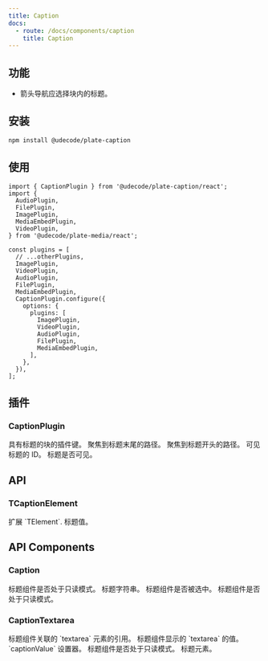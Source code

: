 ```yaml
---
title: Caption
docs:
  - route: /docs/components/caption
    title: Caption
---
```


<ComponentPreview name="media-demo" />

<PackageInfo>

## 功能

- 箭头导航应选择块内的标题。

</PackageInfo>

## 安装

```bash
npm install @udecode/plate-caption
```

## 使用

```tsx
import { CaptionPlugin } from '@udecode/plate-caption/react';
import {
  AudioPlugin,
  FilePlugin,
  ImagePlugin,
  MediaEmbedPlugin,
  VideoPlugin,
} from '@udecode/plate-media/react';
```

```tsx
const plugins = [
  // ...otherPlugins,
  ImagePlugin,
  VideoPlugin,
  AudioPlugin,
  FilePlugin,
  MediaEmbedPlugin,
  CaptionPlugin.configure({
    options: {
      plugins: [
        ImagePlugin,
        VideoPlugin,
        AudioPlugin,
        FilePlugin,
        MediaEmbedPlugin,
      ],
    },
  }),
];
```

## 插件

### CaptionPlugin

<APIOptions>
  <APIItem name="plugins" type="string[]" required>
    具有标题的块的插件键。
  </APIItem>
  <APIItem name="focusEndPath" type="Path" optional>
    聚焦到标题末尾的路径。
  </APIItem>
  <APIItem name="focusStartPath" type="Path" optional>
    聚焦到标题开头的路径。
  </APIItem>
  <APIItem name="visibleId" type="string" optional>
    可见标题的 ID。
  </APIItem>
  <APIItem name="isVisible" type="boolean" optional>
    标题是否可见。
  </APIItem>
</APIOptions>

## API

### TCaptionElement

<APIAttributes>
扩展 `TElement`.

<APIItem name="caption" type="Descendant[]" optional>
标题值。
</APIItem>
</APIAttributes>

## API Components

### Caption

<APIProps>
  <APIItem name="options" type="object" optional>
    <APISubList>
      <APISubListItem parent="options" name="readOnly" type="boolean" optional>
        标题组件是否处于只读模式。
      </APISubListItem>
    </APISubList>
  </APIItem>
  <APIItem name="state" type="object" optional>
    <APISubList>
      <APISubListItem
        parent="state"
        name="captionString"
        type="string"
        optional
      >
        标题字符串。
      </APISubListItem>
      <APISubListItem parent="state" name="selected" type="boolean" optional>
        标题组件是否被选中。
      </APISubListItem>
      <APISubListItem parent="state" name="readOnly" type="boolean" optional>
        标题组件是否处于只读模式。
      </APISubListItem>
    </APISubList>
  </APIItem>
</APIProps>

### CaptionTextarea

<APIProps>
  <APIItem name="state">
    <APISubList>
      <APISubListItem parent="state" name="textareaRef" type="Ref">
        标题组件关联的 `textarea` 元素的引用。
      </APISubListItem>
      <APISubListItem
        parent="state"
        name="captionValue"
        type="TextareaAutosizeProps['value']"
      >
        标题组件显示的 `textarea` 的值。
      </APISubListItem>
      <APISubListItem
        parent="state"
        name="setCaptionValue"
        type="(value: TextareaAutosizeProps['value']) => void"
      >
        `captionValue` 设置器。
      </APISubListItem>
      <APISubListItem parent="state" name="readOnly" type="boolean">
        标题组件是否处于只读模式。
      </APISubListItem>
      <APISubListItem parent="state" name="element" type="TCaptionElement">
        标题元素。
      </APISubListItem>
    </APISubList>
  </APIItem>
</APIProps>